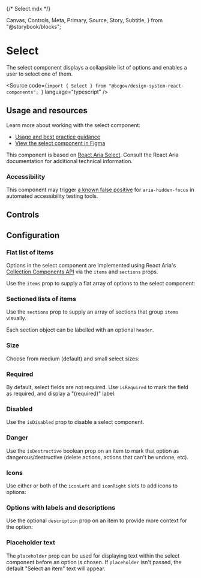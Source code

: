 {/* Select.mdx */}

  Canvas,
  Controls,
  Meta,
  Primary,
  Source,
  Story,
  Subtitle,
} from "@storybook/blocks";


<Meta of={SelectStories} />

# Select

<Subtitle>
  The select component displays a collapsible list of options and enables a user
  to select one of them.
</Subtitle>

<Source
  code={`import { Select } from "@bcgov/design-system-react-components"; `}
  language="typescript"
/>

## Usage and resources

Learn more about working with the select component:

- [Usage and best practice guidance](https://www2.gov.bc.ca/gov/content?id=7790C2A2202F46998FF6C110FE4B301E)
- [View the select component in Figma](https://www2.gov.bc.ca/gov/content?id=8E36BE1D10E04A17B0CD4D913FA7AC43#designers)

This component is based on [React Aria Select](https://react-spectrum.adobe.com/react-aria/Select.html). Consult the React Aria documentation for additional technical information.

### Accessibility

This component may trigger [a known false positive](https://react-spectrum.adobe.com/react-aria/Select.html#false-positives) for `aria-hidden-focus` in automated accessibility testing tools.

## Controls

<Primary of={SelectStories} />
<Controls of={SelectStories.SelectTemplate} />

## Configuration

### Flat list of items

Options in the select component are implemented using React Aria's [Collection Components API](https://react-spectrum.adobe.com/react-aria/collections.html) via the `items` and `sections` props.

Use the `items` prop to supply a flat array of options to the select component:

<Canvas of={SelectStories.FlatList} />

### Sectioned lists of items

Use the `sections` prop to supply an array of sections that group `items` visually.

Each section object can be labelled with an optional `header`.

<Canvas of={SelectStories.Sections} />

### Size

Choose from medium (default) and small select sizes:

<Canvas of={SelectStories.Small} />
<Canvas of={SelectStories.Medium} />

### Required

By default, select fields are not required. Use `isRequired` to mark the field as required, and display a "(required)" label:

<Canvas of={SelectStories.Required} />

### Disabled

Use the `isDisabled` prop to disable a select component.

<Canvas of={SelectStories.Disabled} />

### Danger

Use the `isDestructive` boolean prop on an item to mark that option as dangerous/destructive (delete actions, actions that can't be undone, etc).

<Canvas of={SelectStories.FlatWithDestructionOption} />

### Icons

Use either or both of the `iconLeft` and `iconRight` slots to add icons to options:

<Canvas of={SelectStories.LeftIcon} />
<Canvas of={SelectStories.RightIcon} />
<Canvas of={SelectStories.BothIcons} />

### Options with labels and descriptions

Use the optional `description` prop on an item to provide more context for the option:

<Canvas of={SelectStories.OptionDescriptions} />

### Placeholder text

The `placeholder` prop can be used for displaying text within the select component before an option is chosen. If `placeholder` isn't passed, the default "Select an item" text will appear.

<Canvas of={SelectStories.Placeholder} />
